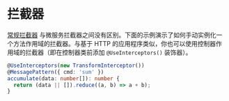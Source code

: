 # 拦截器

[常规拦截器](/interceptors) 与微服务拦截器之间没有区别。下面的示例演示了如何手动实例化一个方法作用域的拦截器。与基于 HTTP 的应用程序类似，你也可以使用控制器作用域的拦截器（即在控制器类前添加 `@UseInterceptors()` 装饰器）。

```ts
@UseInterceptors(new TransformInterceptor())
@MessagePattern({ cmd: 'sum' })
accumulate(data: number[]): number {
  return (data || []).reduce((a, b) => a + b);
}
```
